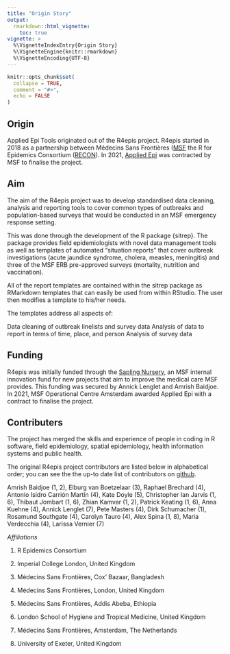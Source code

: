 ```yaml
---
title: "Origin Story"
output: 
  rmarkdown::html_vignette:
    toc: true
vignette: >
  %\VignetteIndexEntry{Origin Story}
  %\VignetteEngine{knitr::rmarkdown}
  %\VignetteEncoding{UTF-8}
---
```


```r
knitr::opts_chunk$set(
  collapse = TRUE,
  comment = "#>",
  echo = FALSE
)
```


## Origin 

Applied Epi Tools originated out of the R4epis project. 
R4epis started in 2018 as a partnership between Médecins Sans Frontières ([MSF](https://www.artsenzondergrenzen.nl/)
the R for Epidemics Consortium ([RECON](http://www.repidemicsconsortium.org/)). 
In 2021, [Applied Epi](https://appliedepi.org/) was contracted by MSF to finalise 
the project. 

## Aim

The aim of the R4epis project was to develop standardised data cleaning, analysis
and reporting tools to cover common types of outbreaks and population-based surveys
that would be conducted in an MSF emergency response setting.

This was done through the development of the R package {sitrep}. 
The package provides field epidemiologists with novel data management tools as 
well as templates of automated "situation reports" that cover outbreak 
investigations (acute jaundice syndrome, cholera, measles, meningitis) and three 
of the MSF ERB pre-approved surveys (mortality, nutrition and vaccination).

All of the report templates are contained within the sitrep package as RMarkdown 
templates that can easily be used from within RStudio. 
The user then modifies a template to his/her needs.

The templates address all aspects of:

Data cleaning of outbreak linelists and survey data
Analysis of data to report in terms of time, place, and person
Analysis of survey data


## Funding
R4epis was initially funded through the [Sapling Nursery](https://msf.org.uk/sapling-nursery),
an MSF internal innovation fund for new projects that aim to improve the medical 
care MSF provides. This funding was secured by Annick Lenglet and Amrish Baidjoe. 
In 2021, MSF Operational Centre Amsterdam awarded Applied Epi with a contract to
finalise the project. 

## Contributers

The project has merged the skills and experience of people in coding in R software, field epidemiology, spatial epidemiology, health information systems and public health.

The original R4epis project contributors are listed below in alphabetical order; 
you can see the the up-to date list of contributors on [github](https://github.com/R4EPI/sitrep/graphs/contributors).


Amrish Baidjoe (1, 2), Elburg van Boetzelaar (3), Raphael Brechard (4), Antonio Isidro Carrión Martín (4), Kate Doyle (5), Christopher Ian Jarvis (1, 6), Thibaut Jombart (1, 6), Zhian Kamvar (1, 2), Patrick Keating (1, 6), Anna Kuehne (4), Annick Lenglet (7), Pete Masters (4), Dirk Schumacher (1), Rosamund Southgate (4), Carolyn Tauro (4), Alex Spina (1, 8), Maria Verdecchia (4), Larissa Vernier (7)

*Affiliations*

1) R Epidemics Consortium

2) Imperial College London, United Kingdom

3) Médecins Sans Frontières, Cox’ Bazaar, Bangladesh

4) Médecins Sans Frontières, London, United Kingdom

5) Médecins Sans Frontières, Addis Abeba, Ethiopia

6) London School of Hygiene and Tropical Medicine, United Kingdom

7) Médecins Sans Frontières, Amsterdam, The Netherlands

8) University of Exeter, United Kingdom


